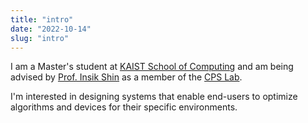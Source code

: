 ```yaml
---
title: "intro"
date: "2022-10-14"
slug: "intro"
---
```


I am a Master's student at [KAIST School of Computing](https://cs.kaist.ac.kr/)
and am being advised by [Prof. Insik Shin](http://cps.kaist.ac.kr/~ishin/)
as a member of the [CPS Lab](http://cps.kaist.ac.kr/).

I'm interested in designing systems that enable end-users to optimize algorithms and devices for their specific environments.
